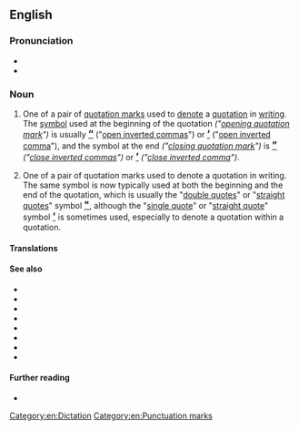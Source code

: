 {{also|quotation-mark}}
==English==

===Pronunciation===
* {{IPA|en|/kwəʊˈteiʃn̩ mɑɹk/}}
* {{audio|en|LL-Q1860 (eng)-Back ache-quotation mark.wav|Audio}}

===Noun===
{{en-noun}} {{tlb|en|normally plural}}

# {{lb|en|UK}} One of a pair of [[quotation marks]] used to [[denote]] a [[quotation]] in [[writing]]. The [[symbol]] used at the beginning of the quotation ''("[[opening quotation mark]]")'' is usually <big>'''[[“]]'''</big> ("[[open inverted commas]]") or <big>'''[[‘]]'''</big> ("[[open inverted comma]]"), and the symbol at the end ''("[[closing quotation mark]]")'' is <big>'''[[”]]'''</big> ''("[[close inverted commas]]")'' or <big>'''[[’]]'''</big> ''("[[close inverted comma]]")''.
# {{lb|en|North America}} One of a pair of quotation marks used to denote a quotation in writing. The same symbol is now typically used at both the beginning and the end of the quotation, which is usually the "[[double quotes]]" or "[[straight quotes]]" symbol <big>'''[["]]'''</big>, although the "[[single quote]]" or "[[straight quote]]" symbol <big>'''[[']] '''</big> is sometimes used, especially to denote a quotation within a quotation.

====Translations====
{{trans-see|quotation marks}}

====See also====
* {{l|en|dumb quotes}}
* {{l|en|guillemet}}
* {{l|en|inverted comma}}
* {{l|en|inverted commas}}
* {{l|en|ironic quotes}}
* {{l|en|smart quotes}}
* {{l|en|straight quote}}
* {{l|mul|〃|ditto mark}}

====Further reading====
* {{pedialite}}

{{punctuation}}

[[Category:en:Dictation]]
[[Category:en:Punctuation marks]]